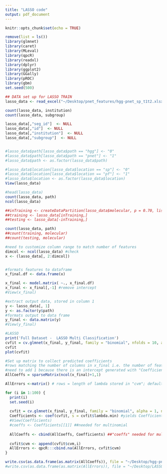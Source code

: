 ```yaml
---
title: "LASSO code"
output: pdf_document
---
```


```r
knitr::opts_chunk$set(echo = TRUE)
```

```r
remove(list = ls())
library(glmnet)
library(caret)
library(MLeval)
library(qpcR)
library(readxl)
library(dplyr)
library(ggplot2)
library(GGally)
library(pROC)
library(gbm)
set.seed(500)
```

```r
## DATA set up for LASSO TRAIN
lasso_data <- read_excel("~/Desktop/pnet_features/hgg-pnet_sp_t1t2.xlsx")

count(lasso_data, institution)
count(lasso_data, subgroup)

lasso_data[,"seg_id"]  <- NULL
lasso_data[,"id"]  <- NULL
lasso_data[,"institution"]  <- NULL
lasso_data[,"subgroup"]  <- NULL


#lasso_data$path[lasso_data$path == "hgg"] <- "0"
#lasso_data$path[lasso_data$path == "pnet"] <- "1"
#lasso_data$path <- as.factor(lasso_data$path)

#lasso_data$location[lasso_data$location == "sp"] <- "0"
#lasso_data$location[lasso_data$location == "pf"] <- "1"
#lasso_data$location <- as.factor(lasso_data$location)
View(lasso_data)

#head(lasso_data)
count(lasso_data, path)
ncol(lasso_data)

##inTraining <- createDataPartition(lasso_data$molecular, p = 0.70, list = FALSE)
##training <- lasso_data[inTraining,]
##testing <- lasso_data[-inTraining,]

count(lasso_data, path)
##count(training, molecular)
##count(testing, molecular)
```

```r

#need to customize column range to match number of features
dimcol <- ncol(lasso_data) #check 
x <- (lasso_data[, 2:dimcol])


#formats features to dataframe
x_final.df <- data.frame(x)

x_final <- model.matrix( ~., x_final.df)
x_final <- x_final[,-1] #remove intercept
#View(x_final)
```



```r
#extract output data, stored in column 1
y <- lasso_data[, 1]
y <- as.factor(y$path)
#formats output to data frame
y_final <- data.matrix(y)
#View(y_final)
```


```r
#LASSO
print('Full Dataset -  LASSO Multi Classification')
cvfit = cv.glmnet(x_final, y_final, family = "binomial", nfolds = 10, alpha = 1, keep = TRUE)
cvfit
plot(cvfit)
```


```r
#Set up matrix to collect predicted coefficients
#rows matching the number of columns in x_final i.e. the number of features
#need to add 1 because there is an intercept generated with "Coefficients" in the loop
AllCoeffs = sparseMatrix(ncol(x_final)+1,1)

AllErrors <-matrix() # rows = length of lambda stored in "cvm"; default i 100. col = # of seeds

for (i in 1:100) {
  print(i)
  set.seed(i)
  
  cvfit = cv.glmnet(x_final, y_final, family = "binomial", alpha = 1, nfolds = 10)
  Coefficients <- coef(cvfit, s = cvfit$lambda.min) #yields Coefficients for given cycle
  #View(Coefficients)
  #coeffs <- Coefficients[[1]] ##needed for multinomial
  
  AllCoeffs <- cbind(AllCoeffs, Coefficients) ##"coeffs" needed for multinomial//"Coefficients" needed for binary
  
  cvfit$cvm <- append(cvfit$cvm,i)
  AllErrors <- qpcR:::cbind.na(AllErrors, cvfit$cvm)
}

```


```r
write.csv(as.data.frame(as.matrix(AllCoeffs)), file = "~/Desktop/hgg-pnet_LASSO.csv") ## may not write if path is incorrect
#write.csv(as.data.frame(as.matrix(AllErrors)), file = "~/Desktop/LASSO_multi_errors.csv")

```
